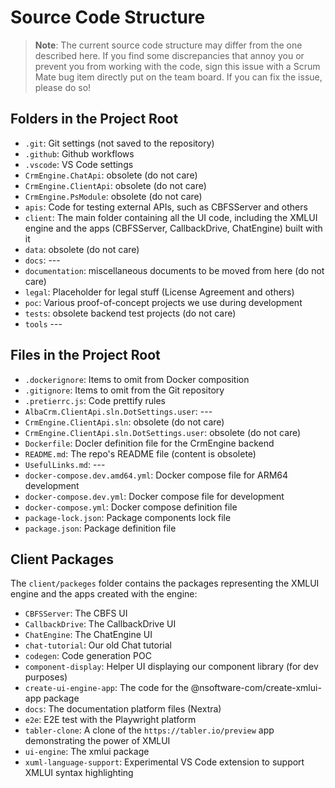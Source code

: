 # Source Code Structure

> **Note**: The current source code structure may differ from the one described here. If you find some discrepancies that annoy you or prevent you from working with the code, sign this issue with a Scrum Mate bug item directly put on the team board. If you can fix the issue, please do so!

## Folders in the Project Root

- `.git`: Git settings (not saved to the repository)
- `.github`: Github workflows
- `.vscode`: VS Code settings
- `CrmEngine.ChatApi`: obsolete (do not care)
- `CrmEngine.ClientApi`: obsolete (do not care)
- `CrmEngine.PsModule`: obsolete (do not care)
- `apis`: Code for testing external APIs, such as CBFSServer and others
- `client`: The main folder containing all the UI code, including the XMLUI engine and the apps (CBFSServer, CallbackDrive, ChatEngine) built with it
- `data`: obsolete (do not care)
- `docs`: ---
- `documentation`: miscellaneous documents to be moved from here (do not care)
- `legal`: Placeholder for legal stuff (License Agreement and others)
- `poc`: Various proof-of-concept projects we use during development
- `tests`: obsolete backend test projects (do not care)
- `tools` ---

## Files in the Project Root

- `.dockerignore`: Items to omit from Docker composition
- `.gitignore`: Items to omit from the Git repository
- `.pretierrc.js`: Code prettify rules
- `AlbaCrm.ClientApi.sln.DotSettings.user`: ---
- `CrmEngine.ClientApi.sln`: obsolete (do not care)
- `CrmEngine.ClientApi.sln.DotSettings.user`: obsolete (do not care)
- `Dockerfile`: Docler definition file for the CrmEngine backend
- `README.md`: The repo's README file (content is obsolete)
- `UsefulLinks.md`: ---
- `docker-compose.dev.amd64.yml`: Docker compose file for ARM64 development
- `docker-compose.dev.yml`: Docker compose file for development
- `docker-compose.yml`: Docker compose definition file
- `package-lock.json`: Package components lock file
- `package.json`: Package definition file

## Client Packages

The `client/packeges` folder contains the packages representing the XMLUI engine and the apps created with the engine:

- `CBFSServer`: The CBFS UI 
- `CallbackDrive`: The CallbackDrive UI
- `ChatEngine`: The ChatEngine UI
- `chat-tutorial`: Our old Chat tutorial
- `codegen`: Code generation POC
- `component-display`: Helper UI displaying our component library (for dev purposes)
- `create-ui-engine-app`: The code for the @nsoftware-com/create-xmlui-app package
- `docs`: The documentation platform files (Nextra)
- `e2e`: E2E test with the Playwright platform
- `tabler-clone`: A clone of the `https://tabler.io/preview` app demonstrating the power of XMLUI
- `ui-engine`: The xmlui package
- `xuml-language-support`: Experimental VS Code extension to support XMLUI syntax highlighting






